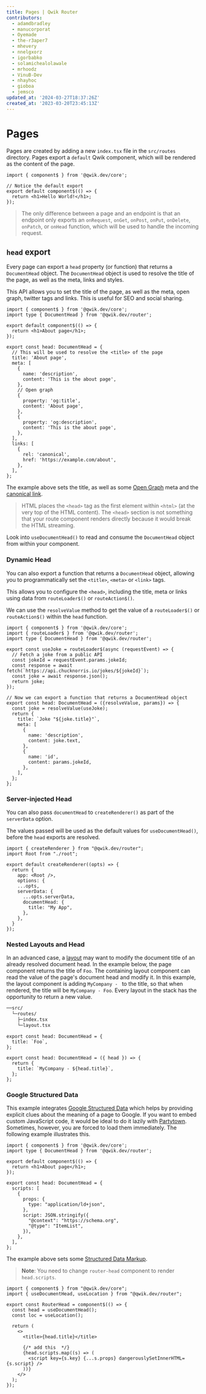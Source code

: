```yaml
---
title: Pages | Qwik Router
contributors:
  - adamdbradley
  - manucorporat
  - Oyemade
  - the-r3aper7
  - mhevery
  - nnelgxorz
  - igorbabko
  - solamichealolawale
  - mrhoodz
  - VinuB-Dev
  - nhayhoc
  - gioboa
  - jemsco
updated_at: '2024-03-27T18:37:26Z'
created_at: '2023-03-20T23:45:13Z'
---
```


# Pages

Pages are created by adding a new `index.tsx` file in the `src/routes` directory. Pages export a `default` Qwik component, which will be rendered as the content of the page.

```tsx title="src/routes/some/path/index.tsx"
import { component$ } from '@qwik.dev/core';

// Notice the default export
export default component$(() => {
  return <h1>Hello World!</h1>;
});
```

> The only difference between a page and an endpoint is that an endpoint only exports an `onRequest`, `onGet`, `onPost`, `onPut`, `onDelete`, `onPatch`, or `onHead` function, which will be used to handle the incoming request.


## `head` export

Every page can export a `head` property (or function) that returns a `DocumentHead` object. The `DocumentHead` object is used to resolve the title of the page, as well as the meta, links and styles.

This API allows you to set the title of the page, as well as the meta, open graph, twitter tags and links. This is useful for SEO and social sharing.

```tsx {8} /head/ title="src/routes/about/index.tsx"
import { component$ } from '@qwik.dev/core';
import type { DocumentHead } from '@qwik.dev/router';

export default component$(() => {
  return <h1>About page</h1>;
});

export const head: DocumentHead = {
  // This will be used to resolve the <title> of the page
  title: 'About page',
  meta: [
    {
      name: 'description',
      content: 'This is the about page',
    },
    // Open graph
    {
      property: 'og:title',
      content: 'About page',
    },
    {
      property: 'og:description',
      content: 'This is the about page',
    },
  ],
  links: [
    {
      rel: 'canonical',
      href: 'https://example.com/about',
    },
  ],
};
```

The example above sets the title, as well as some [Open Graph](https://ogp.me/) meta and the [canonical link](https://developers.google.com/search/docs/crawling-indexing/canonicalization).

> HTML places the `<head>` tag as the first element within `<html>` (at the very top of the HTML content). The `<head>` section is not something that your route component renders directly because it would break the HTML streaming.

Look into `useDocumentHead()` to read and consume the `DocumentHead` object from within your component.

### Dynamic Head

You can also export a function that returns a `DocumentHead` object, allowing you to programmatically set the `<title>`, `<meta>` or `<link>` tags.

This allows you to configure the `<head>`, including the title, meta or links using data from `routeLoader$()` or `routeAction$()`.

We can use the `resolveValue` method to get the value of a `routeLoader$()` or `routeAction$()` within the `head` function.

```tsx title="src/routes/jokes/[jokeId]/index.tsx"
import { component$ } from '@qwik.dev/core';
import { routeLoader$ } from '@qwik.dev/router';
import type { DocumentHead } from '@qwik.dev/router';

export const useJoke = routeLoader$(async (requestEvent) => {
  // Fetch a joke from a public API
  const jokeId = requestEvent.params.jokeId;
  const response = await fetch(`https://api.chucknorris.io/jokes/${jokeId}`);
  const joke = await response.json();
  return joke;
});

// Now we can export a function that returns a DocumentHead object
export const head: DocumentHead = ({resolveValue, params}) => {
  const joke = resolveValue(useJoke);
  return {
    title: `Joke "${joke.title}"`,
    meta: [
      {
        name: 'description',
        content: joke.text,
      },
      {
        name: 'id',
        content: params.jokeId,
      },
    ],
  };
};
```

### Server-injected Head

You can also pass `documentHead` to `createRenderer()` as part of the `serverData` option.

The values passed will be used as the default values for `useDocumentHead()`, before the `head` exports are resolved.

```tsx title="src/entry.ssr.tsx" {10}
import { createRenderer } from "@qwik.dev/router";
import Root from "./root";

export default createRenderer((opts) => {
  return {
    app: <Root />,
    options: {
    ...opts,
    serverData: {
      ...opts.serverData,
      documentHead: {
        title: "My App",
      },
    },
  }
});
```

### Nested Layouts and Head

In an advanced case, a [layout](/docs/(qwikrouter)/layout/index.mdx) may want to modify the document title of an already resolved document head. In the example below, the page component returns the title of `Foo`. The containing layout component can read the value of the page's document head and modify it. In this example, the layout component is adding `MyCompany - ` to the title, so that when rendered, the title will be `MyCompany - Foo`. Every layout in the stack has the opportunity to return a new value.

```bash
──src/
  └─routes/
    ├─index.tsx
    └─layout.tsx
```

```tsx title="src/routes/index.tsx"
export const head: DocumentHead = {
  title: `Foo`,
};
```

```tsx title="src/routes/layout.tsx"
export const head: DocumentHead = ({ head }) => {
  return {
    title: `MyCompany - ${head.title}`,
  };
};
```

### Google Structured Data

This example integrates [Google Structured Data](https://developers.google.com/search/docs/appearance/structured-data/intro-structured-data)
which helps by providing explicit clues about the meaning of a page to Google.
If you want to embed custom JavaScript code, it would be ideal to do it lazily with [Partytown](https://partytown.qwik.dev/).
Sometimes, however, you are forced to load them immediately. The following example illustrates this.

```tsx {8} /head/ title="src/routes/about/index.tsx"
import { component$ } from '@qwik.dev/core';
import type { DocumentHead } from '@qwik.dev/router';

export default component$(() => {
  return <h1>About page</h1>;
});

export const head: DocumentHead = {
  scripts: [
    {
      props: {
        type: "application/ld+json",
      },
      script: JSON.stringify({
        "@context": "https://schema.org",
        "@type": "ItemList",
      }),
    },
  ],
};
```
The example above sets some [Structured Data Markup](https://developers.google.com/search/docs/appearance/structured-data/intro-structured-data?hl=en).

> **Note**: You need to change `router-head` component to render `head.scripts`.

```tsx {8} /head/ title="src\components\router-head\router-head.tsx"
import { component$ } from "@qwik.dev/core";
import { useDocumentHead, useLocation } from "@qwik.dev/router";

export const RouterHead = component$(() => {
  const head = useDocumentHead();
  const loc = useLocation();

  return (
    <>
      <title>{head.title}</title>

      {/* add this  */}
      {head.scripts.map((s) => (
        <script key={s.key} {...s.props} dangerouslySetInnerHTML={s.script} />
      ))}
    </>
  );
});

```

